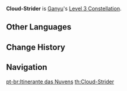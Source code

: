 {{For|Kaedehara Kazuha's passive|Cloud Strider}}
{{Constellation Infobox
|image       = Constellation Cloud-Strider.png
|description = Increases the Level of [[Celestial Shower]] by 3.<br />Maximum upgrade level is 15.
|level       = 3
|character   = Ganyu
|utility1    = Talent Level Increase
|utility2    = Elemental Burst Level Increase
}}
'''Cloud-Strider''' is [[Ganyu]]'s [[Level 3 Constellation]].
<!--
==Gameplay Notes==
-->

==Other Languages==
{{Other Languages
|en      = Cloud-Strider
|zhs     = 云行
|zhs_rm  = Yún Xíng
|zht     = 雲行
|zht_rm  = Yún Xíng
|zh_tl   = 
|ja      = 雲行
|ja_rm   = Unkou{{Assumed}}
|ja_tl   = Cloud-Walker{{Sino}}
|ko      = 구름 여행
|ko_rm   = Gureum Yeohaeng
|ko_tl   = Cloud Travels
|es      = Jinete de las nubes
|es_tl   = Rider of the Clouds
|fr      = Mouvement des nuages
|fr_tl   = Movement of the Clouds
|ru      = Облачные странствия
|ru_tl   = Cloud Travels
|th      = Cloud-Strider
|vi      = Vân Hành
|vi_tl   = 
|de      = Ziehende Wolken
|de_tl   = Moving Clouds
|id      = Cloud-Strider
|pt      = Itinerante das Nuvens
|pt_tl   = Itinerant of the Clouds
}}

==Change History==
{{Change History|1.2}}

==Navigation==
{{Talent Navbox|Ganyu}}
[[pt-br:Itinerante das Nuvens]]
[[th:Cloud-Strider]]